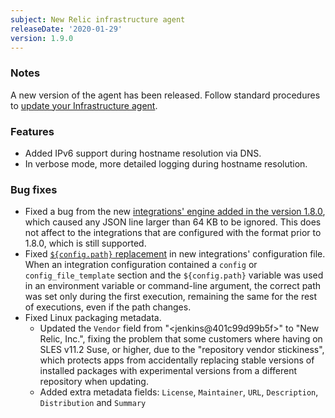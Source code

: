 ```yaml
---
subject: New Relic infrastructure agent
releaseDate: '2020-01-29'
version: 1.9.0
---
```


### Notes

A new version of the agent has been released. Follow standard procedures to [update your Infrastructure agent](/docs/infrastructure/new-relic-infrastructure/installation/update-infrastructure-agent).

### Features

* Added IPv6 support during hostname resolution via DNS.
* In verbose mode, more detailed logging during hostname resolution.

### Bug fixes

* Fixed a bug from the new [integrations' engine added in the version 1.8.0](https://docs.newrelic.com/docs/integrations/integrations-sdk/file-specifications/integration-configuration-file-specifications-agent-v180), which caused any JSON line larger than 64 KB to be ignored. This does not affect to the integrations that are configured with the format prior to 1.8.0, which is still supported.
* Fixed [`${config.path}` replacement](https://docs.newrelic.com/docs/integrations/integrations-sdk/file-specifications/integration-configuration-file-specifications-agent-v180#config) in new integrations' configuration file. When an integration configuration contained a `config` or `config_file_template` section and the `${config.path}` variable was used in an environment variable or command-line argument, the correct path was set only during the first execution, remaining the same for the rest of executions, even if the path changes.
* Fixed Linux packaging metadata.
  * Updated the `Vendor` field from "&lt;jenkins@401c99d99b5f>" to "New Relic, Inc.", fixing the problem that some customers where having on SLES v11.2 Suse, or higher, due to the "repository vendor stickiness", which protects apps from accidentally replacing stable versions of installed packages with experimental versions from a different repository when updating.
  * Added extra metadata fields: `License`, `Maintainer`, `URL`, `Description`, `Distribution` and `Summary`
